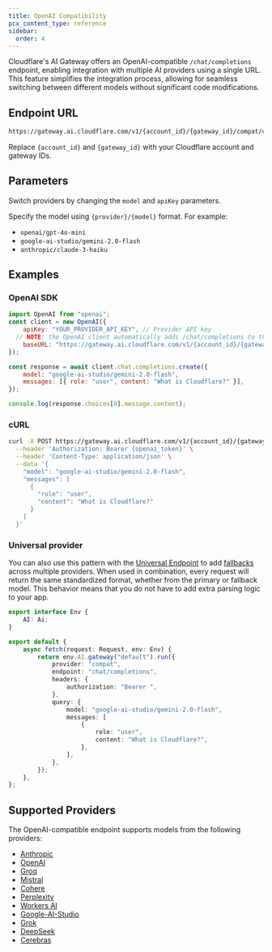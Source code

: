 ```yaml
---
title: OpenAI Compatibility
pcx_content_type: reference
sidebar:
  order: 4
---
```


Cloudflare's AI Gateway offers an OpenAI-compatible `/chat/completions` endpoint, enabling integration with multiple AI providers using a single URL. This feature simplifies the integration process, allowing for seamless switching between different models without significant code modifications.

## Endpoint URL

```txt
https://gateway.ai.cloudflare.com/v1/{account_id}/{gateway_id}/compat/chat/completions
```

Replace `{account_id}` and `{gateway_id}` with your Cloudflare account and gateway IDs.

## Parameters

Switch providers by changing the `model` and `apiKey` parameters.

Specify the model using `{provider}/{model}` format. For example:

- `openai/gpt-4o-mini`
- `google-ai-studio/gemini-2.0-flash`
- `anthropic/claude-3-haiku`

## Examples

### OpenAI SDK

```js
import OpenAI from "openai";
const client = new OpenAI({
	apiKey: "YOUR_PROVIDER_API_KEY", // Provider API key
  // NOTE: the OpenAI client automatically adds /chat/completions to the end of the URL, you should not add it yourself.
	baseURL: "https://gateway.ai.cloudflare.com/v1/{account_id}/{gateway_id}/compat",
});

const response = await client.chat.completions.create({
	model: "google-ai-studio/gemini-2.0-flash",
	messages: [{ role: "user", content: "What is Cloudflare?" }],
});

console.log(response.choices[0].message.content);
```

### cURL

```bash
curl -X POST https://gateway.ai.cloudflare.com/v1/{account_id}/{gateway_id}/compat/chat/completions \
  --header 'Authorization: Bearer {openai_token}' \
  --header 'Content-Type: application/json' \
  --data '{
    "model": "google-ai-studio/gemini-2.0-flash",
    "messages": [
      {
        "role": "user",
        "content": "What is Cloudflare?"
      }
    ]
  }'
```

### Universal provider

You can also use this pattern with the [Universal Endpoint](/ai-gateway/universal/) to add [fallbacks](/ai-gateway/configuration/fallbacks/) across multiple providers. When used in combination, every request will return the same standardized format, whether from the primary or fallback model. This behavior means that you do not have to add extra parsing logic to your app. 

```ts title="index.ts"
export interface Env {
	AI: Ai;
}

export default {
	async fetch(request: Request, env: Env) {
		return env.AI.gateway("default").run({
			provider: "compat",
			endpoint: "chat/completions",
			headers: {
				authorization: "Bearer ",
			},
			query: {
				model: "google-ai-studio/gemini-2.0-flash",
				messages: [
					{
						role: "user",
						content: "What is Cloudflare?",
					},
				],
			},
		});
	},
};
```

## Supported Providers

The OpenAI-compatible endpoint supports models from the following providers:

- [Anthropic](/ai-gateway/providers/anthropic/)
- [OpenAI](/ai-gateway/providers/openai/)
- [Groq](/ai-gateway/providers/groq/)
- [Mistral](/ai-gateway/providers/mistral/)
- [Cohere](/ai-gateway/providers/cohere/)
- [Perplexity](/ai-gateway/providers/perplexity/)
- [Workers AI](/ai-gateway/providers/workersai/)
- [Google-AI-Studio](/ai-gateway/providers/google-ai-studio/)
- [Grok](/ai-gateway/providers/grok/)
- [DeepSeek](/ai-gateway/providers/deepseek/)
- [Cerebras](/ai-gateway/providers/cerebras/)
